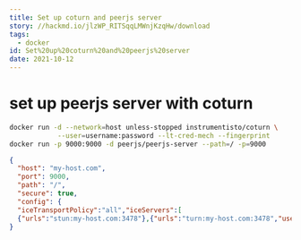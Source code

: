```yaml
---
title: Set up coturn and peerjs server
story: //hackmd.io/jlzWP_RITSqqLMWnjKzqHw/download
tags:
  - docker
id: Set%20up%20coturn%20and%20peerjs%20server
date: 2021-10-12
---
```



# set up peerjs server with coturn



```bash
docker run -d --network=host unless-stopped instrumentisto/coturn \
            --user=username:password --lt-cred-mech --fingerprint
docker run -p 9000:9000 -d peerjs/peerjs-server --path=/ -p=9000
```

```json
{
  "host": "my-host.com",
  "port": 9000,
  "path": "/",
  "secure": true,
  "config": {
  "iceTransportPolicy":"all","iceServers":[
  {"urls":"stun:my-host.com:3478"},{"urls":"turn:my-host.com:3478","username":"username","credential":"password"}]}
}
```
    